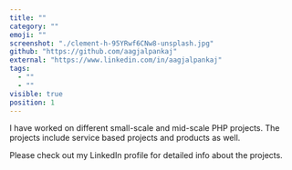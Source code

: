 ```yaml
---
title: ""
category: ""
emoji: ""
screenshot: "./clement-h-95YRwf6CNw8-unsplash.jpg"
github: "https://github.com/aagjalpankaj"
external: "https://www.linkedin.com/in/aagjalpankaj"
tags:
  - ""
  - ""
visible: true
position: 1
---
```


I have worked on different small-scale and mid-scale PHP projects. The projects include service based projects and products as well.

Please check out my LinkedIn profile for detailed info about the projects.
